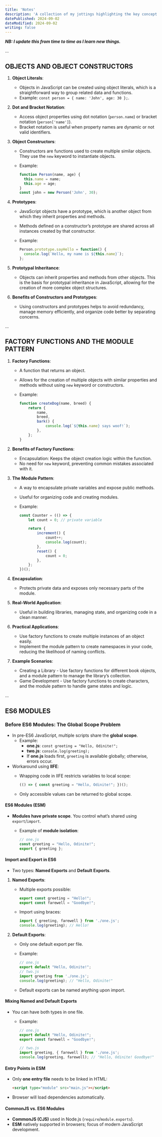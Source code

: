 ```yaml
---
title: 'Notes'
description: 'A collection of my jottings highlighting the key concept of various topics in JavaScript.'
datePublished: 2024-09-02
dateModified: 2024-09-02
writing: false
---
```



***NB: I update this from time to time as I learn new things.***

...

## OBJECTS AND OBJECT CONSTRUCTORS

1. **Object Literals**:
   - Objects in JavaScript can be created using object literals, which is a straightforward way to group related data and functions.
   - Example: `const person = { name: 'John', age: 30 };`.

2. **Dot and Bracket Notation**:
   - Access object properties using dot notation (`person.name`) or bracket notation (`person['name']`).
   - Bracket notation is useful when property names are dynamic or not valid identifiers.

3. **Object Constructors**:
   - Constructors are functions used to create multiple similar objects. They use the `new` keyword to instantiate objects.
   - Example:

     ```javascript
     function Person(name, age) {
       this.name = name;
       this.age = age;
     }
     const john = new Person('John', 30);
     ```

4. **Prototypes**:
   - JavaScript objects have a prototype, which is another object from which they inherit properties and methods.
   - Methods defined on a constructor’s prototype are shared across all instances created by that constructor.
   - Example:

     ```javascript
     Person.prototype.sayHello = function() {
       console.log(`Hello, my name is ${this.name}`);
     };
     ```

5. **Prototypal Inheritance**:
   - Objects can inherit properties and methods from other objects. This is the basis for prototypal inheritance in JavaScript, allowing for the creation of more complex object structures.

6. **Benefits of Constructors and Prototypes**:
   - Using constructors and prototypes helps to avoid redundancy, manage memory efficiently, and organize code better by separating concerns.

...

## FACTORY FUNCTIONS AND THE MODULE PATTERN

1. **Factory Functions**:
   - A function that returns an object.
   - Allows for the creation of multiple objects with similar properties and methods without using `new` keyword or constructors.
   - Example:

     ```javascript
     function createDog(name, breed) {
         return {
             name,
             breed,
             bark() {
                 console.log(`${this.name} says woof!`);
             },
         };
     }
     ```

2. **Benefits of Factory Functions**:
   - Encapsulation: Keeps the object creation logic within the function.
   - No need for `new` keyword, preventing common mistakes associated with it.

3. **The Module Pattern**:
   - A way to encapsulate private variables and expose public methods.
   - Useful for organizing code and creating modules.
   - Example:

     ```javascript
     const Counter = (() => {
         let count = 0; // private variable

         return {
             increment() {
                 count++;
                 console.log(count);
             },
             reset() {
                 count = 0;
             },
         };
     })();
     ```

4. **Encapsulation**:
   - Protects private data and exposes only necessary parts of the module.

5. **Real-World Application**:
   - Useful in building libraries, managing state, and organizing code in a clean manner.

6. **Practical Applications**:
   - Use factory functions to create multiple instances of an object easily.
   - Implement the module pattern to create namespaces in your code, reducing the likelihood of naming conflicts.

7. **Example Scenarios**:
   - Creating a Library - Use factory functions for different book objects, and a module pattern to manage the library’s collection.
   - Game Development - Use factory functions to create characters, and the module pattern to handle game states and logic.

...

## ES6 MODULES

### **Before ES6 Modules: The Global Scope Problem**

- In pre-ES6 JavaScript, multiple scripts share the **global scope**.
  - Example:
    - **one.js**: `const greeting = "Hello, Odinite!";`
    - **two.js**: `console.log(greeting);`
    - If **one.js** loads first, `greeting` is available globally; otherwise, errors occur.
- Workaround using **IIFE**:
  - Wrapping code in IIFE restricts variables to local scope:

    ```javascript
    (() => { const greeting = "Hello, Odinite!"; })();
    ```

  - Only accessible values can be returned to global scope.

#### **ES6 Modules (ESM)**

- **Modules have private scope**. You control what’s shared using `export`/`import`.
  - Example of **module isolation**:

    ```javascript
    // one.js
    const greeting = "Hello, Odinite!";
    export { greeting };
    ```

#### **Import and Export in ES6**

- Two types: **Named Exports** and **Default Exports**.
  
1. **Named Exports**:
   - Multiple exports possible:

     ```javascript
     export const greeting = "Hello!";
     export const farewell = "Goodbye!";
     ```

   - Import using braces:

     ```javascript
     import { greeting, farewell } from './one.js';
     console.log(greeting); // Hello!
     ```

2. **Default Exports**:
   - Only one default export per file.
   - Example:

     ```javascript
     // one.js
     export default "Hello, Odinite!";
     // two.js
     import greeting from './one.js';
     console.log(greeting); // "Hello, Odinite!"
     ```

   - Default exports can be named anything upon import.

#### **Mixing Named and Default Exports**

- You can have both types in one file.
  - Example:

    ```javascript
    // one.js
    export default "Hello, Odinite!";
    export const farewell = "Goodbye!";
    
    // two.js
    import greeting, { farewell } from './one.js';
    console.log(greeting, farewell); // "Hello, Odinite! Goodbye!"
    ```

#### **Entry Points in ESM**

- Only **one entry file** needs to be linked in HTML:

  ```html
  <script type="module" src="main.js"></script>
  ```

- Browser will load dependencies automatically.

#### **CommonJS vs. ES6 Modules**

- **CommonJS (CJS)** used in Node.js (`require`/`module.exports`).
- **ESM** natively supported in browsers; focus of modern JavaScript development.
